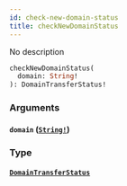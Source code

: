 ```yaml
---
id: check-new-domain-status
title: checkNewDomainStatus
---
```


No description

```graphql
checkNewDomainStatus(
  domain: String!
): DomainTransferStatus!

```

### Arguments

#### `domain` ([`String!`](/docs/graphql/scalars/string))

### Type

#### [`DomainTransferStatus`](/docs/graphql/objects/domain-transfer-status)
